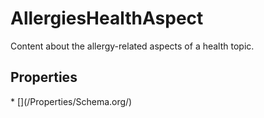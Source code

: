   
# AllergiesHealthAspect

Content about the allergy-related aspects of a health topic.

## Properties

<Grid>
* [](/Properties/Schema.org/)
</Grid>

